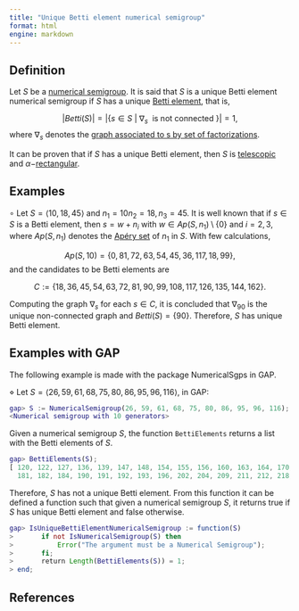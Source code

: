 ```yaml
---
title: "Unique Betti element numerical semigroup"
format: html
engine: markdown
---
```


<!-- Affine-NS-unique-Betti-element // Num. Sem.  -->

## Definition

Let $S$ be a [numerical semigroup](../Basic-concepts/Numerical-semigroup.qmd). It is said that $S$ is a unique Betti element numerical semigroup if $S$ has a unique [Betti element](../Presentations-NS/Betti-elements.qmd), that is,

$$
|Betti(S)| = |\{s \in S ~ | ~ \nabla_s ~ \text{ is not connected} ~ \}| = 1,
$$ where $\nabla_s$ denotes the [graph associated to s by set of factorizations](../Presentations-NS/Graph-associated-to-an-element.qmd).

It can be proven that if $S$ has a unique Betti element, then $S$ is [telescopic](NS-telescopic.qmd) and $\alpha-$[rectangular](NS-alpha-rectangular.qmd).

## Examples

$\circ$ Let $S = \langle 10, 18, 45 \rangle$ and $n_1 = 10 n_2 = 18, n_3 = 45$. It is well known that if $s \in S$ is a Betti element, then $s = w + n_i$ with $w \in Ap(S, n_1) \setminus \{0\}$ and $i = 2,3$, where $Ap(S, n_1)$ denotes the [Apéry set](../Basic-concepts/Apery-set.qmd) of $n_1$ in $S$. With few calculations,

$$
Ap(S, 10) = \{0, 81, 72, 63, 54, 45, 36, 117, 18, 99\},
$$ and the candidates to be Betti elements are

$$
C := \{18, 36, 45, 54, 63, 72, 81, 90, 99, 108, 117, 126, 135, 144, 162 \}.
$$

Computing the graph $\nabla_s$ for each $s \in C$, it is concluded that $\nabla_{90}$ is the unique non-connected graph and $Betti(S) = \{90\}$. Therefore, $S$ has unique Betti element.

## Examples with GAP

The following example is made with the package NumericalSgps in GAP.

$\diamond$ Let $S = \langle 26, 59, 61, 68, 75, 80, 86, 95, 96, 116 \rangle$, in GAP:

``` gap
gap> S := NumericalSemigroup(26, 59, 61, 68, 75, 80, 86, 95, 96, 116);
<Numerical semigroup with 10 generators>
```

Given a numerical semigroup $S$, the function `BettiElements` returns a list with the Betti elements of $S$.

``` gap
gap> BettiElements(S);
[ 120, 122, 127, 136, 139, 147, 148, 154, 155, 156, 160, 163, 164, 170, 171, 172, 175, 176, 177,
  181, 182, 184, 190, 191, 192, 193, 196, 202, 204, 209, 211, 212, 218, 220, 225, 232, 236 ]
```

Therefore, $S$ has not a unique Betti element. From this function it can be defined a function such that given a numerical semigroup $S$, it returns true if $S$ has unique Betti element and false otherwise.

``` gap
gap> IsUniqueBettiElementNumericalSemigroup := function(S)
>       if not IsNumericalSemigroup(S) then
>           Error("The argument must be a Numerical Semigroup");
>       fi;
>       return Length(BettiElements(S)) = 1;
> end;
```

## References
